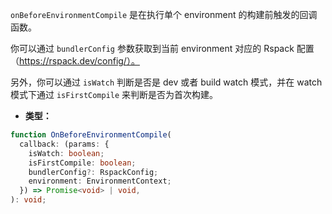 `onBeforeEnvironmentCompile` 是在执行单个 environment 的构建前触发的回调函数。

你可以通过 `bundlerConfig` 参数获取到当前 environment 对应的 Rspack 配置（https://rspack.dev/config/）。

另外，你可以通过 `isWatch` 判断是否是 dev 或者 build watch 模式，并在 watch 模式下通过 `isFirstCompile` 来判断是否为首次构建。

- **类型：**

```ts
function OnBeforeEnvironmentCompile(
  callback: (params: {
    isWatch: boolean;
    isFirstCompile: boolean;
    bundlerConfig?: RspackConfig;
    environment: EnvironmentContext;
  }) => Promise<void> | void,
): void;
```
